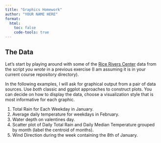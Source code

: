 ```yaml
---
title: "Graphics Homework"
author: "YOUR NAME HERE"
format: 
  html:
    toc: false
    code-tools: true 
---
```



## The Data

Let's start by playing around with some of the [Rice Rivers Center](https://ricerivers.vcu.edu) data from the script *you wrote* in a previous exercise (I am assuming it is in your current course repository directory).

In the following examples, I will ask for graphical output from a pair of data sources.  Use *both* classic and ggplot approaches to construct plots.  You can decide on how to display the data, choose a visualization style that is most informative for each graphic.

1. Total Rain for Each Weekday in January.  
2. Average daily temperature for weekdays in February.
3. Water depth on valentines day.
4. Scatter plot of Daily Total Rain and Daily Median Temperature grouped by month (label the centroid of months).
5. Wind Direction during the week containing the 8th of January.



